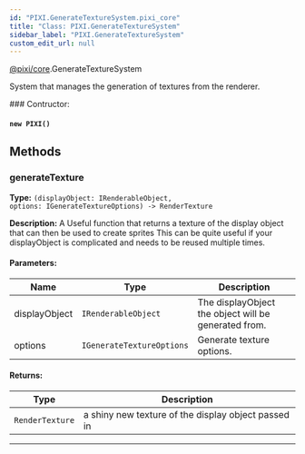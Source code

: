 ```yaml
---
id: "PIXI.GenerateTextureSystem.pixi_core"
title: "Class: PIXI.GenerateTextureSystem"
sidebar_label: "PIXI.GenerateTextureSystem"
custom_edit_url: null
---
```



<div class="package-name">

[@pixi/core](../modules/pixi_core).GenerateTextureSystem

</div>


System that manages the generation of textures from the renderer.



        

<article>
### Contructor:
<h4><code>new PIXI()</code></h4>

</article>
            





## Methods
<article>

### generateTexture 
**Type:** <code>(displayObject&#58; IRenderableObject, options&#58; IGenerateTextureOptions) -&#62; RenderTexture</code>

**Description:** A Useful function that returns a texture of the display object that can then be used to create sprites This can be quite useful if your displayObject is complicated and needs to be reused multiple times.

#### Parameters:
| Name          | Type                                 | Description                                          |
| ------------- | ------------------------------------ | ---------------------------------------------------- |
| displayObject | <code>IRenderableObject</code>       | The displayObject the object will be generated from. |
| options       | <code>IGenerateTextureOptions</code> | Generate texture options.                            |
#### Returns:
| Type                       | Description                                         |
| -------------------------- | --------------------------------------------------- |
| <code>RenderTexture</code> | a shiny new texture of the display object passed in |
</article>


---------------------------------------


    
